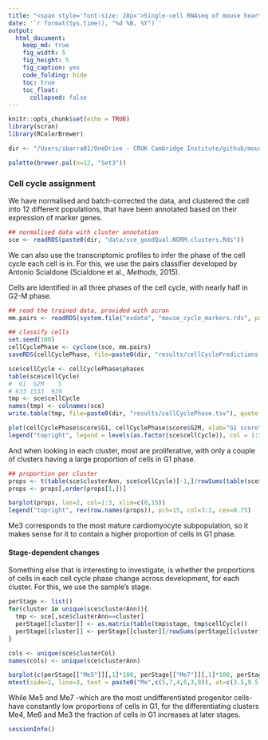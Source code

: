 ```yaml
---
title: "<span style='font-size: 28px'>Single-cell RNAseq of mouse heart development</style>"
date: '`r format(Sys.time(), "%d %B, %Y")`'
output:
  html_document:
    keep_md: true
    fig_width: 5
    fig_height: 5
    fig_caption: yes
    code_folding: hide
    toc: true
    toc_float: 
      collapsed: false
---
```


```r
knitr::opts_chunk$set(echo = TRUE)
library(scran)
library(RColorBrewer)

dir <- "/Users/ibarra01/OneDrive - CRUK Cambridge Institute/github/mouseHeart_earlyDev_atlas/"

palette(brewer.pal(n=12, "Set3"))
```

### Cell cycle assignment

We have normalised and batch-corrected the data, and clustered the cell into 12 different populations, that have been annotated based on their expression of marker genes.

```r
## normalised data with cluster annotation
sce <- readRDS(paste0(dir, "data/sce_goodQual.NORM.clusters.Rds"))
```

We can also use the transcriptomic profiles to infer the phase of the cell cycle each cell is in. For this, we use the pairs classifier developed by Antonio Scialdone (Scialdone et al., *Methods*, 2015).

Cells are identified in all three phases of the cell cycle, with nearly half in G2-M phase.

```r
## read the trained data, provided with scran
mm.pairs <- readRDS(system.file("exdata", "mouse_cycle_markers.rds", package="scran"))

## classify cells
set.seed(100)
cellCyclePhase <- cyclone(sce, mm.pairs)
saveRDS(cellCyclePhase, file=paste0(dir, "results/cellCyclePredictions.Rds"))

sce$cellCycle <- cellCyclePhase$phases
table(sce$cellCycle)
#  G1  G2M    S 
# 633 1533  939 
tmp <- sce$cellCycle
names(tmp) <- colnames(sce)
write.table(tmp, file=paste0(dir, "results/cellCyclePhase.tsv"), quote = FALSE, col.names = FALSE)

plot(cellCyclePhase$score$G1, cellCyclePhase$score$G2M, xlab="G1 score", ylab="G2/M score", pch=16, col=as.factor(sce$cellCycle), bty="l")
legend("topright", legend = levels(as.factor(sce$cellCycle)), col = 1:3, pch = 16)
```

And when looking in each cluster, most are proliferative, with only a couple of clusters having a large proportion of cells in G1 phase.

```r
## proportion per cluster
props <- t(table(sce$clusterAnn, sce$cellCycle)[-1,]/rowSums(table(sce$clusterAnn, sce$cellCycle)[-1,]))
props <- props[,order(props[1,])]

barplot(props, las=2, col=1:3, xlim=c(0,15))
legend("topright", rev(row.names(props)), pch=15, col=3:1, cex=0.75)
```

Me3 corresponds to the most mature cardiomyocyte subpopulation, so it makes sense for it to contain a higher proportion of cells in G1 phase. 

#### Stage-dependent changes

Something else that is interesting to investigate, is whether the proportions of cells in each cell cycle phase change across development, for each cluster. For this, we use the sample's stage.


```r
perStage <- list()
for(cluster in unique(sce$clusterAnn)){
  tmp <- sce[,sce$clusterAnn==cluster]
  perStage[[cluster]] <- as.matrix(table(tmp$stage, tmp$cellCycle))
  perStage[[cluster]] <- perStage[[cluster]]/rowSums(perStage[[cluster]])
}

cols <- unique(sce$clusterCol)
names(cols) <- unique(sce$clusterAnn)

barplot(c(perStage[["Me5"]][,1]*100, perStage[["Me7"]][,1]*100, perStage[["Me4"]][,1]*100, c(0,perStage[["Me6"]][,1]*100), perStage[["Me3"]][,1]*100, perStage[["Me8"]][,1]*100), las=2, width = 1, space = 0, col=rep(cols[paste0("Me",c(5,7,4,6,3,8))], each=6))
mtext(side=1, line=3, text = paste0("Me",c(5,7,4,6,3,8)), at=c(3.5,9.5,15.5,21.5,27.5,33.5), col=cols[paste0("Me",c(5,7,4,6,3,8))], font=2)
```

While Me5 and Me7 -which are the most undifferentiated progenitor cells- have constantly low proportions of cells in G1, for the differentiating clusters Me4, Me6 and Me3 the fraction of cells in G1 increases at later stages.



```r
sessionInfo()
```


